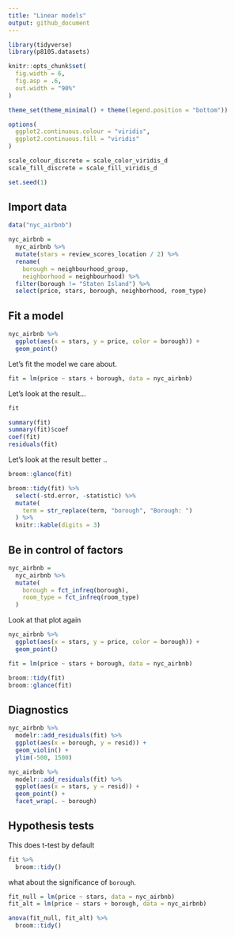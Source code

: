 ```yaml
---
title: "Linear models"
output: github_document
---
```


```r
library(tidyverse)
library(p8105.datasets)

knitr::opts_chunk$set(
  fig.width = 6,
  fig.asp = .6,
  out.width = "90%"
)

theme_set(theme_minimal() + theme(legend.position = "bottom"))

options(
  ggplot2.continuous.colour = "viridis",
  ggplot2.continuous.fill = "viridis"
)

scale_colour_discrete = scale_color_viridis_d
scale_fill_discrete = scale_fill_viridis_d

set.seed(1)
```


## Import data

```r
data("nyc_airbnb")

nyc_airbnb = 
  nyc_airbnb %>% 
  mutate(stars = review_scores_location / 2) %>% 
  rename(
    borough = neighbourhood_group,
    neighborhood = neighbourhood) %>% 
  filter(borough != "Staten Island") %>% 
  select(price, stars, borough, neighborhood, room_type)
```

## Fit a model

```r
nyc_airbnb %>% 
  ggplot(aes(x = stars, y = price, color = borough)) + 
  geom_point()
```


Let's fit the model we care about.

```r
fit = lm(price ~ stars + borough, data = nyc_airbnb)
```

Let's look at the result...

```r
fit

summary(fit)
summary(fit)$coef 
coef(fit)
residuals(fit)
```

Let's look at the result better ..

```r
broom::glance(fit)

broom::tidy(fit) %>% 
  select(-std.error, -statistic) %>% 
  mutate(
    term = str_replace(term, "borough", "Borough: ")
  ) %>% 
  knitr::kable(digits = 3)
```

## Be in control of factors

```r
nyc_airbnb =
  nyc_airbnb %>% 
  mutate(
    borough = fct_infreq(borough),
    room_type = fct_infreq(room_type)
  )
```

Look at that plot again


```r
nyc_airbnb %>% 
  ggplot(aes(x = stars, y = price, color = borough)) + 
  geom_point()
```

```r
fit = lm(price ~ stars + borough, data = nyc_airbnb)

broom::tidy(fit)
broom::glance(fit)
```

## Diagnostics

```r
nyc_airbnb %>% 
  modelr::add_residuals(fit) %>% 
  ggplot(aes(x = borough, y = resid)) + 
  geom_violin() +
  ylim(-500, 1500)

nyc_airbnb %>% 
  modelr::add_residuals(fit) %>% 
  ggplot(aes(x = stars, y = resid)) +
  geom_point() + 
  facet_wrap(. ~ borough)
```

## Hypothesis tests

This does t-test by default

```r
fit %>% 
  broom::tidy()
```

what about the significance of `borough`.

```r
fit_null = lm(price ~ stars, data = nyc_airbnb)
fit_alt = lm(price ~ stars + borough, data = nyc_airbnb)

anova(fit_null, fit_alt) %>% 
  broom::tidy()
```

